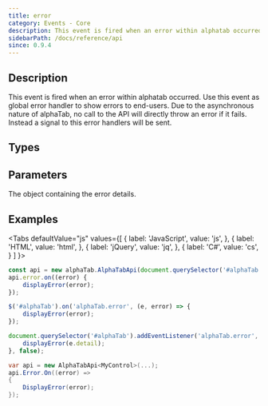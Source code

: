 ```yaml
---
title: error
category: Events - Core
description: This event is fired when an error within alphatab occurred.
sidebarPath: /docs/reference/api
since: 0.9.4
---
```



## Description
This event is fired when an error within alphatab occurred. Use this event as global error handler to show errors
to end-users. Due to the asynchronous nature of alphaTab, no call to the API will directly throw an error if it fails.
Instead a signal to this error handlers will be sent. 

<EventDescription metadata={metadata} />

## Types

<TypeTable>
    <TypeRow type="net" name="Action<Error>" />    
    <TypeRow type="js" name="function(error)" />    
</TypeTable>

## Parameters

<ParameterTable>
    <ParameterRow platform="all" name="details" type="Error">
        The object containing the error details. 
    </ParameterRow>
</ParameterTable>

## Examples

<Tabs
  defaultValue="js"
  values={[
    { label: 'JavaScript', value: 'js', },
    { label: 'HTML', value: 'html', },
    { label: 'jQuery', value: 'jq', },
    { label: 'C#', value: 'cs', }
  ]
}>
<TabItem value="js">

```js
const api = new alphaTab.AlphaTabApi(document.querySelector('#alphaTab'));
api.error.on((error) {
    displayError(error);
});
```

</TabItem>
<TabItem value="jq">

```js
$('#alphaTab').on('alphaTab.error', (e, error) => {
    displayError(error);
});
```

</TabItem>
<TabItem value="html">

```js
document.querySelector('#alphaTab').addEventListener('alphaTab.error', (e) => {
    displayError(e.detail);
}, false);
```

</TabItem>
<TabItem value="cs">

```cs
var api = new AlphaTabApi<MyControl>(...);
api.Error.On((error) => 
{
    DisplayError(error);
});
```

</TabItem>
</Tabs>